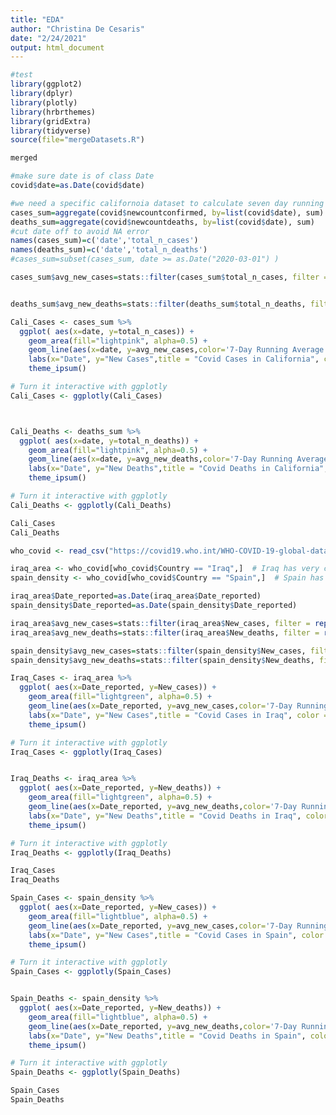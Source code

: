 ```yaml
---
title: "EDA"
author: "Christina De Cesaris"
date: "2/24/2021"
output: html_document
---
```

```r
#test
library(ggplot2)
library(dplyr)
library(plotly)
library(hrbrthemes)
library(gridExtra)
library(tidyverse)
source(file="mergeDatasets.R")
```

```r
merged
```


```r

#make sure date is of class Date
covid$date=as.Date(covid$date)

#we need a specific californoia dataset to calculate seven day running average
cases_sum=aggregate(covid$newcountconfirmed, by=list(covid$date), sum)
deaths_sum=aggregate(covid$newcountdeaths, by=list(covid$date), sum)
#cut date off to avoid NA error
names(cases_sum)=c('date','total_n_cases')
names(deaths_sum)=c('date','total_n_deaths')
#cases_sum=subset(cases_sum, date >= as.Date("2020-03-01") )
```

```r
cases_sum$avg_new_cases=stats::filter(cases_sum$total_n_cases, filter = rep(1/7, 7), sides = 1)


deaths_sum$avg_new_deaths=stats::filter(deaths_sum$total_n_deaths, filter = rep(1/7, 7), sides = 1)


```


```r

Cali_Cases <- cases_sum %>%
  ggplot( aes(x=date, y=total_n_cases)) +
    geom_area(fill="lightpink", alpha=0.5) +
    geom_line(aes(x=date, y=avg_new_cases,color='7-Day Running Average')) +
    labs(x="Date", y="New Cases",title = "Covid Cases in California", color = "Legend") +
    theme_ipsum()

# Turn it interactive with ggplotly
Cali_Cases <- ggplotly(Cali_Cases)



Cali_Deaths <- deaths_sum %>%
  ggplot( aes(x=date, y=total_n_deaths)) +
    geom_area(fill="lightpink", alpha=0.5) +
    geom_line(aes(x=date, y=avg_new_deaths,color='7-Day Running Average')) +
    labs(x="Date", y="New Deaths",title = "Covid Deaths in California", color = "Legend") +
    theme_ipsum()

# Turn it interactive with ggplotly
Cali_Deaths <- ggplotly(Cali_Deaths)

Cali_Cases
Cali_Deaths
```

```r
who_covid <- read_csv("https://covid19.who.int/WHO-COVID-19-global-data.csv")

iraq_area <- who_covid[who_covid$Country == "Iraq",]  # Iraq has very close area with CA
spain_density <- who_covid[who_covid$Country == "Spain",]  # Spain has very close population density with CA

iraq_area$Date_reported=as.Date(iraq_area$Date_reported)
spain_density$Date_reported=as.Date(spain_density$Date_reported)

iraq_area$avg_new_cases=stats::filter(iraq_area$New_cases, filter = rep(1/7, 7), sides = 1)
iraq_area$avg_new_deaths=stats::filter(iraq_area$New_deaths, filter = rep(1/7, 7), sides = 1)

spain_density$avg_new_cases=stats::filter(spain_density$New_cases, filter = rep(1/7, 7), sides = 1)
spain_density$avg_new_deaths=stats::filter(spain_density$New_deaths, filter = rep(1/7, 7), sides = 1)

Iraq_Cases <- iraq_area %>%
  ggplot( aes(x=Date_reported, y=New_cases)) +
    geom_area(fill="lightgreen", alpha=0.5) +
    geom_line(aes(x=Date_reported, y=avg_new_cases,color='7-Day Running Average')) +
    labs(x="Date", y="New Cases",title = "Covid Cases in Iraq", color = "Legend") +
    theme_ipsum()

# Turn it interactive with ggplotly
Iraq_Cases <- ggplotly(Iraq_Cases)


Iraq_Deaths <- iraq_area %>%
  ggplot( aes(x=Date_reported, y=New_deaths)) +
    geom_area(fill="lightgreen", alpha=0.5) +
    geom_line(aes(x=Date_reported, y=avg_new_deaths,color='7-Day Running Average')) +
    labs(x="Date", y="New Deaths",title = "Covid Deaths in Iraq", color = "Legend") +
    theme_ipsum()

# Turn it interactive with ggplotly
Iraq_Deaths <- ggplotly(Iraq_Deaths)

Iraq_Cases
Iraq_Deaths

Spain_Cases <- spain_density %>%
  ggplot( aes(x=Date_reported, y=New_cases)) +
    geom_area(fill="lightblue", alpha=0.5) +
    geom_line(aes(x=Date_reported, y=avg_new_cases,color='7-Day Running Average')) +
    labs(x="Date", y="New Cases",title = "Covid Cases in Spain", color = "Legend") +
    theme_ipsum()

# Turn it interactive with ggplotly
Spain_Cases <- ggplotly(Spain_Cases)


Spain_Deaths <- spain_density %>%
  ggplot( aes(x=Date_reported, y=New_deaths)) +
    geom_area(fill="lightblue", alpha=0.5) +
    geom_line(aes(x=Date_reported, y=avg_new_deaths,color='7-Day Running Average')) +
    labs(x="Date", y="New Deaths",title = "Covid Deaths in Spain", color = "Legend") +
    theme_ipsum()

# Turn it interactive with ggplotly
Spain_Deaths <- ggplotly(Spain_Deaths)

Spain_Cases
Spain_Deaths
```
